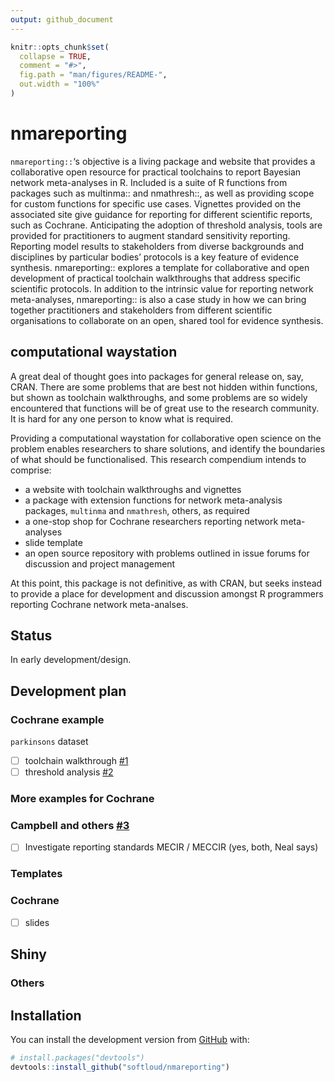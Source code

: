 ```yaml
---
output: github_document
---
```


<!-- README.md is generated from README.Rmd. Please edit that file -->

```r
knitr::opts_chunk$set(
  collapse = TRUE,
  comment = "#>",
  fig.path = "man/figures/README-",
  out.width = "100%"
)
```

# nmareporting

<!-- badges: start -->
<!-- badges: end -->

`nmareporting::`'s objective is a living package and website that provides a collaborative open resource for practical toolchains to report Bayesian network meta-analyses in R. Included is a suite of R functions from packages such as multinma:: and nmathresh::, as well as providing scope for custom functions for specific use cases. Vignettes provided on the associated site give guidance for reporting for different scientific reports, such as Cochrane. Anticipating the adoption of threshold analysis, tools are provided for practitioners to augment standard sensitivity reporting. Reporting model results to stakeholders from diverse backgrounds and disciplines by particular bodies’ protocols is a key feature of evidence synthesis. nmareporting:: explores a template for collaborative and open development of practical toolchain walkthroughs that address specific scientific protocols. In addition to the intrinsic value for reporting network meta-analyses, nmareporting:: is also a case study in how we can bring together practitioners and stakeholders from different scientific organisations to collaborate on an open, shared tool for evidence synthesis.   

## computational waystation

A great deal of thought goes into packages for general release on, say, CRAN. There are some problems that are best not hidden within functions, but shown as toolchain walkthroughs, and some problems are so widely encountered that functions will be of great use to the research community. It is hard for any one person to know what is required. 

Providing a computational waystation for collaborative open science on the problem enables researchers to share solutions, and identify the boundaries of what should be functionalised. This research compendium intends to comprise:

- a website with toolchain walkthroughs and vignettes
- a package with extension functions for network meta-analysis packages, `multinma` and `nmathresh`, others, as required
- a one-stop shop for Cochrane researchers reporting network meta-analyses
- slide template
- an open source repository with problems outlined in issue forums for discussion and project management

At this point, this package is not definitive, as with CRAN, but seeks instead to provide a place for development and discussion amongst R programmers reporting Cochrane network meta-analses.

## Status

In early development/design.

## Development plan

### Cochrane example 

`parkinsons` dataset

- [ ] toolchain walkthrough [#1](/../../issues/1)
- [ ] threshold analysis [#2](/../../issues/2)

### More examples for Cochrane

### Campbell and others [#3](/../../issues/3)

- [ ] Investigate reporting standards MECIR / MECCIR (yes, both, Neal says)

### Templates

### Cochrane

- [ ] slides

## Shiny



### Others



## Installation

<!-- You can install  -->
<!-- the released version of nmareporting from [CRAN](https://CRAN.R-project.org) with: -->
<!-- ``` r -->
<!-- install.packages("nmareporting") -->
<!-- ``` -->
<!-- And  -->
You can install the development version from [GitHub](https://github.com/) with:

``` r
# install.packages("devtools")
devtools::install_github("softloud/nmareporting")
```
